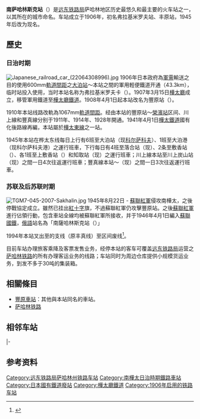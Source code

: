 {{NoteTA
|1=zh:豐原站;zh-cn:丰原站;zh-tw:豐原車站;zh-hk:豐原站;
}}
{{Infobox station
|name = 南萨哈林斯克站
|native_name = {{lang|ru|Южно-Сахалинск-Пассажирский|}}
|symbol_right = {{rint|ru|rail}}
|image = Yuzhno Sakhalinsk train station.JPG
|caption = 摄于2015年2月
|other_name = 
|address = {{RUS}}[[萨哈林州|萨哈林州]][[南萨哈林斯克|南萨哈林斯克]]
|coordinates = {{coord|46.9574|N|142.7257|E|format=dms|display=inline,title|type:railwaystation_region:RUS}}
|elevation = 
|owned = [[远东铁路局|远东铁路局]]
|operator = [[俄罗斯铁路|俄罗斯铁路]]
|lines = 科尔萨科夫－诺格利基线
|distance = 
|platform = 2
|tracks = 9
|connections = 
|structure = 地面车站
|hall = 
|depth = 
|levels = 
|interchange = 
|exits = 
|architect = 
|architectural_style = 
|colour = 
|type = 客货运站
|status = 
|code = 990700
|zone = 
|classification = 
|website = 
|built = 
|opened = 
|rebuilt = 
|electrified = 
|former = 豐原站（1908至1946年）<!--旧称-->
|original = 桦太铁道局、[[薩哈林鐵路|薩哈林鐵路]]
|pregroup = 
|postgroup = 
|prenational = 
|years = 
|events = 
|pass_year = 
|passengers = 
|trains = 
|station_hours = 
|hours = 
|first = 
|last = 
|route_map = 
}}
{{japanese|japanese=豊原駅|kana=とよはらえき|romaji=Toyohara-Eki}}
'''南萨哈林斯克站'''（{{lang-ru|Станция Южно-Сахалинск-Пассажирский|Stantsiya Yuzhno-Sakhalinsk-Passazhirskiy}}）是[[远东铁路局|远东铁路局]]萨哈林地区历史最悠久和最主要的火车站之一，以其所在的城市命名。车站成立于1906年，初名弗拉基米罗夫站、丰原站，1945年后改为现名。

== 歷史 ==
===日治时期===
[[File:Japanese_railroad_car_(22064308996).jpg|thumb]]
1906年日本政府為[[軍需|軍需]]輸送之目的使用600mm[[軌距|軌道間距]]之[[大泊站_(樺太廳)|大泊站]]～本站之間的軍用輕便鐵道开通（43.3km），临时站投入使用，当时本站名称为弗拉基米罗夫卡（{{jpn|kk=ウラジミロフカ|rm=Urajimirofuka}}）。1907年3月15日[[樺太廳|樺太廳]]成立，移管軍用鐵道至[[樺太鐵道局|樺太廳鐵道]]。1908年4月1日起本站改名为豐原站（{{jpn|j=豊原駅|hg=とよはらえき|rm=Toyohara eki|f=y}}）。

1910年本站线路改軌為1067mm[[軌距|軌道間距]]。经由本站的豐原站～[[榮濱站|榮濱站]]区间、川上線和豐真線分别于1911年、1914年、1928年開通。1941年4月1日[[樺太鐵道|樺太鐵道]]國有化後路線再編，本站屬於[[樺太東線|樺太東線]]之一站。

1945年本站在桦太东线每日上行有6班至大泊站（现[[科尔萨科夫站|科尔萨科夫]]）、1班至大泊港（现科尔萨科夫港）之運行班車，下行每日有4班至落合站（现{{link-ru|多林斯克站|Долинск (станция)}}）、2条至敷香站（{{link-ru|波罗奈斯克站|Поронайск (станция)}}）、各1班至上敷香站（{{link-ru|列奥尼多沃站|Леонидово (платформа)}}）和知取站（现{{link-ru|马卡洛夫站|Макаров (станция)}}）之運行班車；川上線本站至川上炭山站（现{{link-ru|西涅戈尔斯克站|Синегорск (станция)}}）之間一日4次往返運行班車；豐真線本站～{{link-ja|霍尔姆斯克站|真岡站 (樺太廳)|真岡站}}（现{{link-ru|霍尔姆斯克站|Холмск-Сортировочный|霍尔姆斯克}}）之間一日3次往返運行班車。

===苏联及后苏联时期===
[[File:TGM7-045-2007-Sakhalin.jpg|thumb]]
1945年8月22日 - [[蘇聯紅軍|蘇聯紅軍]]侵攻南樺太，之後停戰協定成立。雖然已挂出[[紅十字會與紅新月會國際聯合會|紅十字]]旗，不過蘇聯紅軍仍攻擊豐原站。之後[[蘇聯紅軍|蘇聯紅軍]]進行佔領行動，包含車站全線均被蘇聯紅軍所接收，并于1946年4月1日編入[[蘇聯國鐵|蘇聯國鐵]]，[[俄語|俄語]]站名為「南薩哈林斯克站（{{lang|ru|Южно-Сахалинск}}）」

1994年本站叉出至{{link-ru|霍尔姆斯克站|Холмск-Сортировочный|霍尔姆斯克}}的支线（原丰真线）{{link-ru|尼古莱奇克站|Николайчук (платформа)|尼古莱奇克}}至{{link-ru|新捷列温站|Новодеревенская (станция)|新捷列温}}区间废线<ref>{{cite web|url=http://narrow.parovoz.com/RU65.php|title=Хронология строительства железнодорожных линий Сахалина на narrow.parovoz.com|archiveurl=https://archive.is/20130111085008/http://narrow.parovoz.com/RU65.php|archivedate=2013-01-11|accessdate=2019-04-03|dead-url=no}}</ref>。

目前车站办理旅客乘降及客票发售业务，经停本站的客车可覆盖[[远东铁路局|远东铁路局]]运营之[[萨哈林铁路|萨哈林铁路]]的所有办理客运业务的线路；车站同时为周边仓库提供小规模货运业务，到发不多于30吨的集装箱。

== 相關條目 ==
* [[豐原站|豐原車站]]：其他與本站同名的車站。
* [[萨哈林铁路|萨哈林铁路]]

==相邻车站==
{{start rail box| [[File:Russian_Railways_Logo.svg|35px]][[俄罗斯铁路|俄罗斯铁路]]}}
{{s-inop|{{link-ru|教育学院站|Пед. Институт}}|[[科尔萨科夫站|科尔萨科夫站]]方向}}
{{s-line|[[萨哈林铁路|萨哈林铁路]]<br />← ?km 南萨哈林斯克站 2km →||#DA4216}}
{{s-inop|{{link-ru|南萨哈林斯克货物站|Южно-Сахалинск-Грузовой}}|{{link-ru|诺格利基站|Ноглики (станция)|诺格利基}}方向}}
|-
{{Terminus}}
{{s-line|[[萨哈林铁路|萨哈林铁路]]<br />{{0}} {{0}} {{0}} {{0}} 南萨哈林斯克站 7km →||#DA4216}}
{{s-inop|{{link-ru|达里尼站|Дальнее (станция)}}|{{link-ru|新捷列温站|Новодеревенская (станция)|新捷列温}}方向}}
{{end box}}

==参考资料==
{{reflist}}
{{Commonscat|Yuzhno-Sakhalinsk railway station}}

{{DEFAULTSORT:Yuzhno-Sakhalinsk}}
[[Category:远东铁路局萨哈林州铁路车站|Category:远东铁路局萨哈林州铁路车站]]
[[Category:南樺太日治時期鐵路車站|Category:南樺太日治時期鐵路車站]]
[[Category:日本國有鐵道廢站|Category:日本國有鐵道廢站]]
[[Category:樺太廳鐵道|Category:樺太廳鐵道]]
[[Category:1906年启用的铁路车站|Category:1906年启用的铁路车站]]